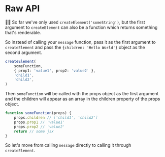 # Raw API

<EpicVideo url="https://www.epicreact.dev/workshops/react-fundamentals/raw-api" />

👨‍💼 So far we've only used `createElement('someString')`, but the first
argument to `createElement` can also be a function which returns something
that's renderable.

So instead of calling your `message` function, pass it as the first argument to
`createElement` and pass the `{children: 'Hello World'}` object as the
second argument.

```ts
createElement(
	someFunction,
	{ prop1: 'value1', prop2: 'value2' },
	'child1',
	'child2',
)
```

Then `someFunction` will be called with the props object as the first argument
and the children will appear as an array in the children property of the props
object.

```ts
function someFunction(props) {
	props.children // ['child1', 'child2']
	props.prop1 // 'value1'
	props.prop2 // 'value2'
	return // some jsx
}
```

So let's move from calling `message` directly to calling it through
`createElement`.
